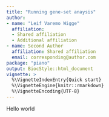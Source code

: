```yaml
---
title: "Running gene-set anaysis"
author:
- name: "Leif Varemo Wigge"
  affiliation: 
  - Shared affiliation
  - Additional affiliation
- name: Second Author
  affiliation: Shared affiliation
  email: corresponding@author.com
package: "piano"
output: BiocStyle::html_document
vignette: >
  %\VignetteIndexEntry{Quick start}
  %\VignetteEngine{knitr::rmarkdown}
  %\VignetteEncoding{UTF-8}
---
```


Hello world